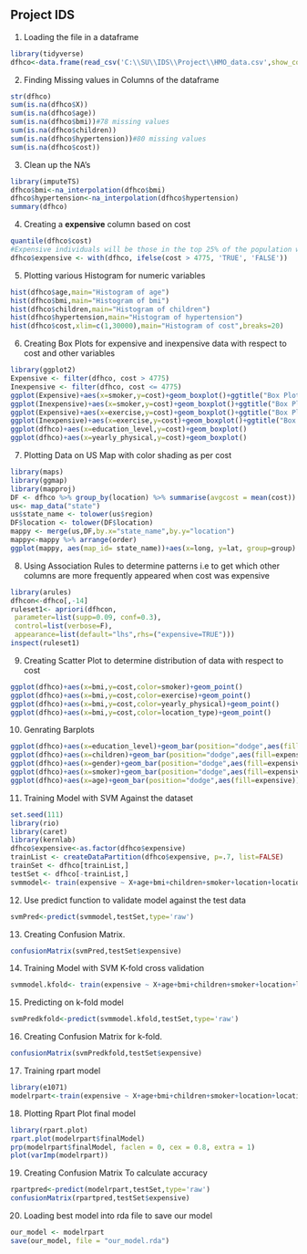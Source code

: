 ## Project IDS##

1. Loading the file in a dataframe
```{r}
library(tidyverse)
dfhco<-data.frame(read_csv('C:\\SU\\IDS\\Project\\HMO_data.csv',show_col_types = FALSE))
```

2. Finding Missing values in Columns of the dataframe
```{r}
str(dfhco)
sum(is.na(dfhco$X))
sum(is.na(dfhco$age))
sum(is.na(dfhco$bmi))#78 missing values
sum(is.na(dfhco$children))
sum(is.na(dfhco$hypertension))#80 missing values
sum(is.na(dfhco$cost))
```

3. Clean up the NA's 
```{r}
library(imputeTS)
dfhco$bmi<-na_interpolation(dfhco$bmi)
dfhco$hypertension<-na_interpolation(dfhco$hypertension)
summary(dfhco)
```

4. Creating a **expensive** column based on cost 
```{r}
quantile(dfhco$cost)
#Expensive individuals will be those in the top 25% of the population which is cost greater than 4775 according to quantile function
dfhco$expensive <- with(dfhco, ifelse(cost > 4775, 'TRUE', 'FALSE'))
```
5. Plotting various Histogram for numeric variables
```{r}
hist(dfhco$age,main="Histogram of age")
hist(dfhco$bmi,main="Histogram of bmi")
hist(dfhco$children,main="Histogram of children")
hist(dfhco$hypertension,main="Histogram of hypertension")
hist(dfhco$cost,xlim=c(1,30000),main="Histogram of cost",breaks=20)
```
6. Creating Box Plots for expensive and inexpensive data with respect to cost and other variables 
```{r}
library(ggplot2)
Expensive <- filter(dfhco, cost > 4775)
Inexpensive <- filter(dfhco, cost <= 4775)
ggplot(Expensive)+aes(x=smoker,y=cost)+geom_boxplot()+ggtitle("Box Plot of Expensive data with respect to cost v/s smoker")
ggplot(Inexpensive)+aes(x=smoker,y=cost)+geom_boxplot()+ggtitle("Box Plot of Inexpensive data with respect to cost v/s smoker")
ggplot(Expensive)+aes(x=exercise,y=cost)+geom_boxplot()+ggtitle("Box Plot of Expensive data with respect to cost v/s excercise")
ggplot(Inexpensive)+aes(x=exercise,y=cost)+geom_boxplot()+ggtitle("Box Plot of Inexpensive data with respect to cost v/s excersie")
ggplot(dfhco)+aes(x=education_level,y=cost)+geom_boxplot()
ggplot(dfhco)+aes(x=yearly_physical,y=cost)+geom_boxplot()
```
7. Plotting Data on US Map with color shading as per cost  
```{r}
library(maps)
library(ggmap)
library(mapproj)
DF <- dfhco %>% group_by(location) %>% summarise(avgcost = mean(cost))
us<- map_data("state")
us$state_name <- tolower(us$region)
DF$location <- tolower(DF$location)
mappy <- merge(us,DF,by.x="state_name",by.y="location")
mappy<-mappy %>% arrange(order)
ggplot(mappy, aes(map_id= state_name))+aes(x=long, y=lat, group=group) +geom_polygon(aes(fill = avgcost), color = "black")+expand_limits(x=mappy$long, y=mappy$lat)+coord_map(projection = "mercator")
```
8. Using Association Rules to determine patterns i.e to get which other columns are more frequently appeared when cost was expensive

```{r}
library(arules)
dfhcon<-dfhco[,-14]
ruleset1<- apriori(dfhcon,
 parameter=list(supp=0.09, conf=0.3),
 control=list(verbose=F),
 appearance=list(default="lhs",rhs=("expensive=TRUE")))
inspect(ruleset1)
```
9. Creating Scatter Plot to determine distribution of data with respect to cost 

```{r}
ggplot(dfhco)+aes(x=bmi,y=cost,color=smoker)+geom_point()
ggplot(dfhco)+aes(x=bmi,y=cost,color=exercise)+geom_point() 
ggplot(dfhco)+aes(x=bmi,y=cost,color=yearly_physical)+geom_point()
ggplot(dfhco)+aes(x=bmi,y=cost,color=location_type)+geom_point()
```
10. Genrating Barplots
```{r}
ggplot(dfhco)+aes(x=education_level)+geom_bar(position="dodge",aes(fill=expensive))
ggplot(dfhco)+aes(x=children)+geom_bar(position="dodge",aes(fill=expensive))
ggplot(dfhco)+aes(x=gender)+geom_bar(position="dodge",aes(fill=expensive))
ggplot(dfhco)+aes(x=smoker)+geom_bar(position="dodge",aes(fill=expensive))
ggplot(dfhco)+aes(x=age)+geom_bar(position="dodge",aes(fill=expensive))
```

11. Training Model with SVM Against the dataset
```{r}
set.seed(111)
library(rio)
library(caret)
library(kernlab)
dfhco$expensive<-as.factor(dfhco$expensive)
trainList <- createDataPartition(dfhco$expensive, p=.7, list=FALSE)
trainSet <- dfhco[trainList,]
testSet <- dfhco[-trainList,]
svmmodel<- train(expensive ~ X+age+bmi+children+smoker+location+location_type+education_level+yearly_physical+exercise+married+hypertension+gender,data=trainSet , method= "svmRadial", trControl=trainControl(method = "none"), preProcess=c("center","scale"))
```

12. Use predict function to validate model against the test data
```{r}
svmPred<-predict(svmmodel,testSet,type='raw')
```

13. Creating Confusion Matrix.
```{r}
confusionMatrix(svmPred,testSet$expensive)
```

14. Training Model with SVM K-fold cross validation
```{r}
svmmodel.kfold<- train(expensive ~ X+age+bmi+children+smoker+location+location_type+education_level+yearly_physical+exercise+married+hypertension+gender,data=trainSet , method= "svmRadial", trControl=trainControl(method = "repeatedcv",number=10), preProcess=c("center","scale"))
```
15. Predicting on k-fold model
```{r}
svmPredkfold<-predict(svmmodel.kfold,testSet,type='raw')
```

16. Creating Confusion Matrix for k-fold.
```{r}
confusionMatrix(svmPredkfold,testSet$expensive)
```

17. Training rpart model
```{r}
library(e1071)
modelrpart<-train(expensive ~ X+age+bmi+children+smoker+location+location_type+education_level+yearly_physical+exercise+married+hypertension+gender, method = "rpart",data = trainSet)
```

18. Plotting Rpart Plot final model
```{r}
library(rpart.plot)
rpart.plot(modelrpart$finalModel)
prp(modelrpart$finalModel, faclen = 0, cex = 0.8, extra = 1)
plot(varImp(modelrpart))
```

19. Creating Confusion Matrix To calculate accuracy
```{r}
rpartpred<-predict(modelrpart,testSet,type='raw')
confusionMatrix(rpartpred,testSet$expensive)
```

20. Loading best model into rda file to save our model
```{r}
our_model <- modelrpart
save(our_model, file = "our_model.rda")
```